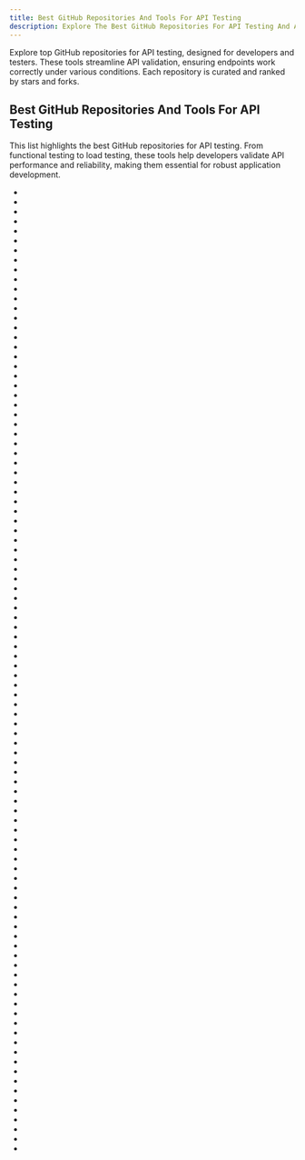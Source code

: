```yaml
---
title: Best GitHub Repositories And Tools For API Testing
description: Explore The Best GitHub Repositories For API Testing And API Tools. Our Repos List Are Curated Then Ranked By Stars And Forks.
---
```


Explore top GitHub repositories for API testing, designed for developers and testers. These tools streamline API validation, ensuring endpoints work correctly under various conditions. Each repository is curated and ranked by stars and forks.

## Best GitHub Repositories And Tools For API Testing

This list highlights the best GitHub repositories for API testing. From functional testing to load testing, these tools help developers validate API performance and reliability, making them essential for robust application development.

- <Badge owner="puppeteer" repoName="puppeteer" stars="https://img.shields.io/github/stars/puppeteer/puppeteer?style=flat&logoSize=auto" forks="https://img.shields.io/github/forks/puppeteer/puppeteer?style=flat&logoSize=auto"/>
- <Badge owner="microsoft" repoName="playwright" stars="https://img.shields.io/github/stars/microsoft/playwright?style=flat&logoSize=auto" forks="https://img.shields.io/github/forks/microsoft/playwright?style=flat&logoSize=auto"/>
- <Badge owner="hoppscotch" repoName="hoppscotch" stars="https://img.shields.io/github/stars/hoppscotch/hoppscotch?style=flat&logoSize=auto" forks="https://img.shields.io/github/forks/hoppscotch/hoppscotch?style=flat&logoSize=auto"/>
- <Badge owner="Ebazhanov" repoName="linkedin-skill-assessments-quizzes" stars="https://img.shields.io/github/stars/Ebazhanov/linkedin-skill-assessments-quizzes?style=flat&logoSize=auto" forks="https://img.shields.io/github/forks/Ebazhanov/linkedin-skill-assessments-quizzes?style=flat&logoSize=auto"/>
- <Badge owner="usebruno" repoName="bruno" stars="https://img.shields.io/github/stars/usebruno/bruno?style=flat&logoSize=auto" forks="https://img.shields.io/github/forks/usebruno/bruno?style=flat&logoSize=auto"/>
- <Badge owner="shieldfy" repoName="API-Security-Checklist" stars="https://img.shields.io/github/stars/shieldfy/API-Security-Checklist?style=flat&logoSize=auto" forks="https://img.shields.io/github/forks/shieldfy/API-Security-Checklist?style=flat&logoSize=auto"/>
- <Badge owner="adonisjs" repoName="core" stars="https://img.shields.io/github/stars/adonisjs/core?style=flat&logoSize=auto" forks="https://img.shields.io/github/forks/adonisjs/core?style=flat&logoSize=auto"/>
- <Badge owner="mailhog" repoName="MailHog" stars="https://img.shields.io/github/stars/mailhog/MailHog?style=flat&logoSize=auto" forks="https://img.shields.io/github/forks/mailhog/MailHog?style=flat&logoSize=auto"/>
- <Badge owner="ladjs" repoName="supertest" stars="https://img.shields.io/github/stars/ladjs/supertest?style=flat&logoSize=auto" forks="https://img.shields.io/github/forks/ladjs/supertest?style=flat&logoSize=auto"/>
- <Badge owner="postmanlabs" repoName="httpbin" stars="https://img.shields.io/github/stars/postmanlabs/httpbin?style=flat&logoSize=auto" forks="https://img.shields.io/github/forks/postmanlabs/httpbin?style=flat&logoSize=auto"/>
- <Badge owner="nightwatchjs" repoName="nightwatch" stars="https://img.shields.io/github/stars/nightwatchjs/nightwatch?style=flat&logoSize=auto" forks="https://img.shields.io/github/forks/nightwatchjs/nightwatch?style=flat&logoSize=auto"/>
- <Badge owner="oldboyxx" repoName="jira_clone" stars="https://img.shields.io/github/stars/oldboyxx/jira_clone?style=flat&logoSize=auto" forks="https://img.shields.io/github/forks/oldboyxx/jira_clone?style=flat&logoSize=auto"/>
- <Badge owner="mockery" repoName="mockery" stars="https://img.shields.io/github/stars/mockery/mockery?style=flat&logoSize=auto" forks="https://img.shields.io/github/forks/mockery/mockery?style=flat&logoSize=auto"/>
- <Badge owner="httpie" repoName="http-prompt" stars="https://img.shields.io/github/stars/httpie/http-prompt?style=flat&logoSize=auto" forks="https://img.shields.io/github/forks/httpie/http-prompt?style=flat&logoSize=auto"/>
- <Badge owner="artilleryio" repoName="artillery" stars="https://img.shields.io/github/stars/artilleryio/artillery?style=flat&logoSize=auto" forks="https://img.shields.io/github/forks/artilleryio/artillery?style=flat&logoSize=auto"/>
- <Badge owner="axllent" repoName="mailpit" stars="https://img.shields.io/github/stars/axllent/mailpit?style=flat&logoSize=auto" forks="https://img.shields.io/github/forks/axllent/mailpit?style=flat&logoSize=auto"/>
- <Badge owner="keploy" repoName="keploy" stars="https://img.shields.io/github/stars/keploy/keploy?style=flat&logoSize=auto" forks="https://img.shields.io/github/forks/keploy/keploy?style=flat&logoSize=auto"/>
- <Badge owner="cglib" repoName="cglib" stars="https://img.shields.io/github/stars/cglib/cglib?style=flat&logoSize=auto" forks="https://img.shields.io/github/forks/cglib/cglib?style=flat&logoSize=auto"/>
- <Badge owner="amitshekhariitbhu" repoName="go-backend-clean-architecture" stars="https://img.shields.io/github/stars/amitshekhariitbhu/go-backend-clean-architecture?style=flat&logoSize=auto" forks="https://img.shields.io/github/forks/amitshekhariitbhu/go-backend-clean-architecture?style=flat&logoSize=auto"/>
- <Badge owner="apiaryio" repoName="dredd" stars="https://img.shields.io/github/stars/apiaryio/dredd?style=flat&logoSize=auto" forks="https://img.shields.io/github/forks/apiaryio/dredd?style=flat&logoSize=auto"/>
- <Badge owner="httprunner" repoName="httprunner" stars="https://img.shields.io/github/stars/httprunner/httprunner?style=flat&logoSize=auto" forks="https://img.shields.io/github/forks/httprunner/httprunner?style=flat&logoSize=auto"/>
- <Badge owner="adaltas" repoName="node-csv" stars="https://img.shields.io/github/stars/adaltas/node-csv?style=flat&logoSize=auto" forks="https://img.shields.io/github/forks/adaltas/node-csv?style=flat&logoSize=auto"/>
- <Badge owner="thunderclient" repoName="thunder-client-support" stars="https://img.shields.io/github/stars/thunderclient/thunder-client-support?style=flat&logoSize=auto" forks="https://img.shields.io/github/forks/thunderclient/thunder-client-support?style=flat&logoSize=auto"/>
- <Badge owner="marmelab" repoName="awesome-rest" stars="https://img.shields.io/github/stars/marmelab/awesome-rest?style=flat&logoSize=auto" forks="https://img.shields.io/github/forks/marmelab/awesome-rest?style=flat&logoSize=auto"/>
- <Badge owner="testcontainers" repoName="testcontainers-go" stars="https://img.shields.io/github/stars/testcontainers/testcontainers-go?style=flat&logoSize=auto" forks="https://img.shields.io/github/forks/testcontainers/testcontainers-go?style=flat&logoSize=auto"/>
- <Badge owner="arsduo" repoName="koala" stars="https://img.shields.io/github/stars/arsduo/koala?style=flat&logoSize=auto" forks="https://img.shields.io/github/forks/arsduo/koala?style=flat&logoSize=auto"/>
- <Badge owner="ArchGPT" repoName="insomnium" stars="https://img.shields.io/github/stars/ArchGPT/insomnium?style=flat&logoSize=auto" forks="https://img.shields.io/github/forks/ArchGPT/insomnium?style=flat&logoSize=auto"/>
- <Badge owner="fossasia" repoName="open-event-server" stars="https://img.shields.io/github/stars/fossasia/open-event-server?style=flat&logoSize=auto" forks="https://img.shields.io/github/forks/fossasia/open-event-server?style=flat&logoSize=auto"/>
- <Badge owner="httpie" repoName="desktop" stars="https://img.shields.io/github/stars/httpie/desktop?style=flat&logoSize=auto" forks="https://img.shields.io/github/forks/httpie/desktop?style=flat&logoSize=auto"/>
- <Badge owner="microsoft" repoName="restler-fuzzer" stars="https://img.shields.io/github/stars/microsoft/restler-fuzzer?style=flat&logoSize=auto" forks="https://img.shields.io/github/forks/microsoft/restler-fuzzer?style=flat&logoSize=auto"/>
- <Badge owner="alexfernandez" repoName="loadtest" stars="https://img.shields.io/github/stars/alexfernandez/loadtest?style=flat&logoSize=auto" forks="https://img.shields.io/github/forks/alexfernandez/loadtest?style=flat&logoSize=auto"/>
- <Badge owner="gavv" repoName="httpexpect" stars="https://img.shields.io/github/stars/gavv/httpexpect?style=flat&logoSize=auto" forks="https://img.shields.io/github/forks/gavv/httpexpect?style=flat&logoSize=auto"/>
- <Badge owner="flipkart-incubator" repoName="Astra" stars="https://img.shields.io/github/stars/flipkart-incubator/Astra?style=flat&logoSize=auto" forks="https://img.shields.io/github/forks/flipkart-incubator/Astra?style=flat&logoSize=auto"/>
- <Badge owner="SpectoLabs" repoName="hoverfly" stars="https://img.shields.io/github/stars/SpectoLabs/hoverfly?style=flat&logoSize=auto" forks="https://img.shields.io/github/forks/SpectoLabs/hoverfly?style=flat&logoSize=auto"/>
- <Badge owner="fossasia" repoName="open-event-frontend" stars="https://img.shields.io/github/stars/fossasia/open-event-frontend?style=flat&logoSize=auto" forks="https://img.shields.io/github/forks/fossasia/open-event-frontend?style=flat&logoSize=auto"/>
- <Badge owner="schemathesis" repoName="schemathesis" stars="https://img.shields.io/github/stars/schemathesis/schemathesis?style=flat&logoSize=auto" forks="https://img.shields.io/github/forks/schemathesis/schemathesis?style=flat&logoSize=auto"/>
- <Badge owner="brookshi" repoName="Hitchhiker" stars="https://img.shields.io/github/stars/brookshi/Hitchhiker?style=flat&logoSize=auto" forks="https://img.shields.io/github/forks/brookshi/Hitchhiker?style=flat&logoSize=auto"/>
- <Badge owner="KnpLabs" repoName="php-github-api" stars="https://img.shields.io/github/stars/KnpLabs/php-github-api?style=flat&logoSize=auto" forks="https://img.shields.io/github/forks/KnpLabs/php-github-api?style=flat&logoSize=auto"/>
- <Badge owner="h2non" repoName="gock" stars="https://img.shields.io/github/stars/h2non/gock?style=flat&logoSize=auto" forks="https://img.shields.io/github/forks/h2non/gock?style=flat&logoSize=auto"/>
- <Badge owner="cirosantilli" repoName="china-dictatorship" stars="https://img.shields.io/github/stars/cirosantilli/china-dictatorship?style=flat&logoSize=auto" forks="https://img.shields.io/github/forks/cirosantilli/china-dictatorship?style=flat&logoSize=auto"/>
- <Badge owner="TommyLemon" repoName="APIAuto" stars="https://img.shields.io/github/stars/TommyLemon/APIAuto?style=flat&logoSize=auto" forks="https://img.shields.io/github/forks/TommyLemon/APIAuto?style=flat&logoSize=auto"/>
- <Badge owner="eykrehbein" repoName="strest" stars="https://img.shields.io/github/stars/eykrehbein/strest?style=flat&logoSize=auto" forks="https://img.shields.io/github/forks/eykrehbein/strest?style=flat&logoSize=auto"/>
- <Badge owner="PatilShreyas" repoName="NotyKT" stars="https://img.shields.io/github/stars/PatilShreyas/NotyKT?style=flat&logoSize=auto" forks="https://img.shields.io/github/forks/PatilShreyas/NotyKT?style=flat&logoSize=auto"/>
- <Badge owner="ssllabs" repoName="ssllabs-scan" stars="https://img.shields.io/github/stars/ssllabs/ssllabs-scan?style=flat&logoSize=auto" forks="https://img.shields.io/github/forks/ssllabs/ssllabs-scan?style=flat&logoSize=auto"/>
- <Badge owner="stepci" repoName="stepci" stars="https://img.shields.io/github/stars/stepci/stepci?style=flat&logoSize=auto" forks="https://img.shields.io/github/forks/stepci/stepci?style=flat&logoSize=auto"/>
- <Badge owner="pact-foundation" repoName="pact-js" stars="https://img.shields.io/github/stars/pact-foundation/pact-js?style=flat&logoSize=auto" forks="https://img.shields.io/github/forks/pact-foundation/pact-js?style=flat&logoSize=auto"/>
- <Badge owner="richardszalay" repoName="mockhttp" stars="https://img.shields.io/github/stars/richardszalay/mockhttp?style=flat&logoSize=auto" forks="https://img.shields.io/github/forks/richardszalay/mockhttp?style=flat&logoSize=auto"/>
- <Badge owner="testcontainers" repoName="testcontainers-python" stars="https://img.shields.io/github/stars/testcontainers/testcontainers-python?style=flat&logoSize=auto" forks="https://img.shields.io/github/forks/testcontainers/testcontainers-python?style=flat&logoSize=auto"/>
- <Badge owner="SmartBear" repoName="soapui" stars="https://img.shields.io/github/stars/SmartBear/soapui?style=flat&logoSize=auto" forks="https://img.shields.io/github/forks/SmartBear/soapui?style=flat&logoSize=auto"/>
- <Badge owner="vlucas" repoName="frisby" stars="https://img.shields.io/github/stars/vlucas/frisby?style=flat&logoSize=auto" forks="https://img.shields.io/github/forks/vlucas/frisby?style=flat&logoSize=auto"/>
- <Badge owner="netz98" repoName="n98-magerun" stars="https://img.shields.io/github/stars/netz98/n98-magerun?style=flat&logoSize=auto" forks="https://img.shields.io/github/forks/netz98/n98-magerun?style=flat&logoSize=auto"/>
- <Badge owner="microcks" repoName="microcks" stars="https://img.shields.io/github/stars/microcks/microcks?style=flat&logoSize=auto" forks="https://img.shields.io/github/forks/microcks/microcks?style=flat&logoSize=auto"/>
- <Badge owner="BenMorris" repoName="NetArchTest" stars="https://img.shields.io/github/stars/BenMorris/NetArchTest?style=flat&logoSize=auto" forks="https://img.shields.io/github/forks/BenMorris/NetArchTest?style=flat&logoSize=auto"/>
- <Badge owner="scanapi" repoName="scanapi" stars="https://img.shields.io/github/stars/scanapi/scanapi?style=flat&logoSize=auto" forks="https://img.shields.io/github/forks/scanapi/scanapi?style=flat&logoSize=auto"/>
- <Badge owner="stripe" repoName="stripe-mock" stars="https://img.shields.io/github/stars/stripe/stripe-mock?style=flat&logoSize=auto" forks="https://img.shields.io/github/forks/stripe/stripe-mock?style=flat&logoSize=auto"/>
- <Badge owner="opticdev" repoName="optic" stars="https://img.shields.io/github/stars/opticdev/optic?style=flat&logoSize=auto" forks="https://img.shields.io/github/forks/opticdev/optic?style=flat&logoSize=auto"/>
- <Badge owner="RecipeUI" repoName="RecipeUI" stars="https://img.shields.io/github/stars/RecipeUI/RecipeUI?style=flat&logoSize=auto" forks="https://img.shields.io/github/forks/RecipeUI/RecipeUI?style=flat&logoSize=auto"/>
- <Badge owner="rialto-php" repoName="puphpeteer" stars="https://img.shields.io/github/stars/rialto-php/puphpeteer?style=flat&logoSize=auto" forks="https://img.shields.io/github/forks/rialto-php/puphpeteer?style=flat&logoSize=auto"/>
- <Badge owner="wisdom-projects" repoName="rest-client" stars="https://img.shields.io/github/stars/wisdom-projects/rest-client?style=flat&logoSize=auto" forks="https://img.shields.io/github/forks/wisdom-projects/rest-client?style=flat&logoSize=auto"/>
- <Badge owner="gege-circle" repoName="home" stars="https://img.shields.io/github/stars/gege-circle/home?style=flat&logoSize=auto" forks="https://img.shields.io/github/forks/gege-circle/home?style=flat&logoSize=auto"/>
- <Badge owner="KhoaSuperman" repoName="findseat" stars="https://img.shields.io/github/stars/KhoaSuperman/findseat?style=flat&logoSize=auto" forks="https://img.shields.io/github/forks/KhoaSuperman/findseat?style=flat&logoSize=auto"/>
- <Badge owner="Endava" repoName="cats" stars="https://img.shields.io/github/stars/Endava/cats?style=flat&logoSize=auto" forks="https://img.shields.io/github/forks/Endava/cats?style=flat&logoSize=auto"/>
- <Badge owner="chromium" repoName="permission.site" stars="https://img.shields.io/github/stars/chromium/permission.site?style=flat&logoSize=auto" forks="https://img.shields.io/github/forks/chromium/permission.site?style=flat&logoSize=auto"/>
- <Badge owner="developit" repoName="karmatic" stars="https://img.shields.io/github/stars/developit/karmatic?style=flat&logoSize=auto" forks="https://img.shields.io/github/forks/developit/karmatic?style=flat&logoSize=auto"/>
- <Badge owner="mkoehnke" repoName="WKZombie" stars="https://img.shields.io/github/stars/mkoehnke/WKZombie?style=flat&logoSize=auto" forks="https://img.shields.io/github/forks/mkoehnke/WKZombie?style=flat&logoSize=auto"/>
- <Badge owner="blst-security" repoName="cherrybomb" stars="https://img.shields.io/github/stars/blst-security/cherrybomb?style=flat&logoSize=auto" forks="https://img.shields.io/github/forks/blst-security/cherrybomb?style=flat&logoSize=auto"/>
- <Badge owner="brooklynDev" repoName="airborne" stars="https://img.shields.io/github/stars/brooklynDev/airborne?style=flat&logoSize=auto" forks="https://img.shields.io/github/forks/brooklynDev/airborne?style=flat&logoSize=auto"/>
- <Badge owner="akto-api-security" repoName="akto" stars="https://img.shields.io/github/stars/akto-api-security/akto?style=flat&logoSize=auto" forks="https://img.shields.io/github/forks/akto-api-security/akto?style=flat&logoSize=auto"/>
- <Badge owner="taverntesting" repoName="tavern" stars="https://img.shields.io/github/stars/taverntesting/tavern?style=flat&logoSize=auto" forks="https://img.shields.io/github/forks/taverntesting/tavern?style=flat&logoSize=auto"/>
- <Badge owner="in28minutes" repoName="spring-boot-master-class" stars="https://img.shields.io/github/stars/in28minutes/spring-boot-master-class?style=flat&logoSize=auto" forks="https://img.shields.io/github/forks/in28minutes/spring-boot-master-class?style=flat&logoSize=auto"/>
- <Badge owner="getezy" repoName="ezy" stars="https://img.shields.io/github/stars/getezy/ezy?style=flat&logoSize=auto" forks="https://img.shields.io/github/forks/getezy/ezy?style=flat&logoSize=auto"/>
- <Badge owner="open-source-labs" repoName="Swell" stars="https://img.shields.io/github/stars/open-source-labs/Swell?style=flat&logoSize=auto" forks="https://img.shields.io/github/forks/open-source-labs/Swell?style=flat&logoSize=auto"/>
- <Badge owner="zebrunner" repoName="carina" stars="https://img.shields.io/github/stars/zebrunner/carina?style=flat&logoSize=auto" forks="https://img.shields.io/github/forks/zebrunner/carina?style=flat&logoSize=auto"/>
- <Badge owner="matryer" repoName="silk" stars="https://img.shields.io/github/stars/matryer/silk?style=flat&logoSize=auto" forks="https://img.shields.io/github/forks/matryer/silk?style=flat&logoSize=auto"/>
- <Badge owner="rack" repoName="rack-test" stars="https://img.shields.io/github/stars/rack/rack-test?style=flat&logoSize=auto" forks="https://img.shields.io/github/forks/rack/rack-test?style=flat&logoSize=auto"/>
- <Badge owner="erev0s" repoName="VAmPI" stars="https://img.shields.io/github/stars/erev0s/VAmPI?style=flat&logoSize=auto" forks="https://img.shields.io/github/forks/erev0s/VAmPI?style=flat&logoSize=auto"/>
- <Badge owner="testsigmahq" repoName="testsigma" stars="https://img.shields.io/github/stars/testsigmahq/testsigma?style=flat&logoSize=auto" forks="https://img.shields.io/github/forks/testsigmahq/testsigma?style=flat&logoSize=auto"/>
- <Badge owner="dareid" repoName="chakram" stars="https://img.shields.io/github/stars/dareid/chakram?style=flat&logoSize=auto" forks="https://img.shields.io/github/forks/dareid/chakram?style=flat&logoSize=auto"/>
- <Badge owner="davellanedam" repoName="node-express-mongodb-jwt-rest-api-skeleton" stars="https://img.shields.io/github/stars/davellanedam/node-express-mongodb-jwt-rest-api-skeleton?style=flat&logoSize=auto" forks="https://img.shields.io/github/forks/davellanedam/node-express-mongodb-jwt-rest-api-skeleton?style=flat&logoSize=auto"/>
- <Badge owner="authorjapps" repoName="zerocode" stars="https://img.shields.io/github/stars/authorjapps/zerocode?style=flat&logoSize=auto" forks="https://img.shields.io/github/forks/authorjapps/zerocode?style=flat&logoSize=auto"/>
- <Badge owner="netz98" repoName="n98-magerun2" stars="https://img.shields.io/github/stars/netz98/n98-magerun2?style=flat&logoSize=auto" forks="https://img.shields.io/github/forks/netz98/n98-magerun2?style=flat&logoSize=auto"/>
- <Badge owner="etsy" repoName="feature" stars="https://img.shields.io/github/stars/etsy/feature?style=flat&logoSize=auto" forks="https://img.shields.io/github/forks/etsy/feature?style=flat&logoSize=auto"/>
- <Badge owner="pact-foundation" repoName="pact-go" stars="https://img.shields.io/github/stars/pact-foundation/pact-go?style=flat&logoSize=auto" forks="https://img.shields.io/github/forks/pact-foundation/pact-go?style=flat&logoSize=auto"/>
- <Badge owner="adobe" repoName="S3Mock" stars="https://img.shields.io/github/stars/adobe/S3Mock?style=flat&logoSize=auto" forks="https://img.shields.io/github/forks/adobe/S3Mock?style=flat&logoSize=auto"/>
- <Badge owner="vercel" repoName="edge-runtime" stars="https://img.shields.io/github/stars/vercel/edge-runtime?style=flat&logoSize=auto" forks="https://img.shields.io/github/forks/vercel/edge-runtime?style=flat&logoSize=auto"/>
- <Badge owner="mswjs" repoName="data" stars="https://img.shields.io/github/stars/mswjs/data?style=flat&logoSize=auto" forks="https://img.shields.io/github/forks/mswjs/data?style=flat&logoSize=auto"/>
- <Badge owner="kiranz" repoName="just-api" stars="https://img.shields.io/github/stars/kiranz/just-api?style=flat&logoSize=auto" forks="https://img.shields.io/github/forks/kiranz/just-api?style=flat&logoSize=auto"/>
- <Badge owner="basicallydan" repoName="interfake" stars="https://img.shields.io/github/stars/basicallydan/interfake?style=flat&logoSize=auto" forks="https://img.shields.io/github/forks/basicallydan/interfake?style=flat&logoSize=auto"/>
- <Badge owner="zhaoqize" repoName="puppeteer-api-zh_CN" stars="https://img.shields.io/github/stars/zhaoqize/puppeteer-api-zh_CN?style=flat&logoSize=auto" forks="https://img.shields.io/github/forks/zhaoqize/puppeteer-api-zh_CN?style=flat&logoSize=auto"/>
- <Badge owner="karec" repoName="cookiecutter-flask-restful" stars="https://img.shields.io/github/stars/karec/cookiecutter-flask-restful?style=flat&logoSize=auto" forks="https://img.shields.io/github/forks/karec/cookiecutter-flask-restful?style=flat&logoSize=auto"/>
- <Badge owner="steinfletcher" repoName="apitest" stars="https://img.shields.io/github/stars/steinfletcher/apitest?style=flat&logoSize=auto" forks="https://img.shields.io/github/forks/steinfletcher/apitest?style=flat&logoSize=auto"/>
- <Badge owner="h2non" repoName="baloo" stars="https://img.shields.io/github/stars/h2non/baloo?style=flat&logoSize=auto" forks="https://img.shields.io/github/forks/h2non/baloo?style=flat&logoSize=auto"/>
- <Badge owner="tiagosiebler" repoName="binance" stars="https://img.shields.io/github/stars/tiagosiebler/binance?style=flat&logoSize=auto" forks="https://img.shields.io/github/forks/tiagosiebler/binance?style=flat&logoSize=auto"/>
- <Badge owner="go-rel" repoName="rel" stars="https://img.shields.io/github/stars/go-rel/rel?style=flat&logoSize=auto" forks="https://img.shields.io/github/forks/go-rel/rel?style=flat&logoSize=auto"/>
- <Badge owner="ivaylokenov" repoName="MyTested.WebApi" stars="https://img.shields.io/github/stars/ivaylokenov/MyTested.WebApi?style=flat&logoSize=auto" forks="https://img.shields.io/github/forks/ivaylokenov/MyTested.WebApi?style=flat&logoSize=auto"/>
- <Badge owner="ServeRest" repoName="ServeRest" stars="https://img.shields.io/github/stars/ServeRest/ServeRest?style=flat&logoSize=auto" forks="https://img.shields.io/github/forks/ServeRest/ServeRest?style=flat&logoSize=auto"/>
- <Badge owner="fredwu" repoName="api_taster" stars="https://img.shields.io/github/stars/fredwu/api_taster?style=flat&logoSize=auto" forks="https://img.shields.io/github/forks/fredwu/api_taster?style=flat&logoSize=auto"/>
- <Badge owner="jamesls" repoName="fakeredis" stars="https://img.shields.io/github/stars/jamesls/fakeredis?style=flat&logoSize=auto" forks="https://img.shields.io/github/forks/jamesls/fakeredis?style=flat&logoSize=auto"/>
- <Badge owner="minimaxir" repoName="gpt-3-experiments" stars="https://img.shields.io/github/stars/minimaxir/gpt-3-experiments?style=flat&logoSize=auto" forks="https://img.shields.io/github/forks/minimaxir/gpt-3-experiments?style=flat&logoSize=auto"/>
- <Badge owner="dotnet" repoName="HttpRepl" stars="https://img.shields.io/github/stars/dotnet/HttpRepl?style=flat&logoSize=auto" forks="https://img.shields.io/github/forks/dotnet/HttpRepl?style=flat&logoSize=auto"/>